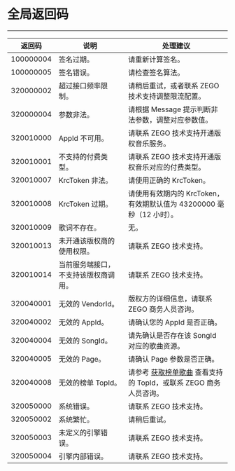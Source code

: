 

# 全局返回码

- - -

|返回码|说明| 处理建议 |
|-----|----|----|
| 100000004 | 签名过期。| 请重新计算签名。|
| 100000005 | 签名错误。| 请检查签名算法。|
| 320000002 | 超过接口频率限制。 | 请稍后重试，或者联系 ZEGO 技术支持调整限流配置。|
| 320000004 | 参数非法。 | 请根据 Message 提示判断非法参数，调整对应参数值。 |
| 320010000 | AppId 不可用。 | 请联系 ZEGO 技术支持开通版权音乐服务。 |
| 320010001 | 不支持的付费类型。 | 请联系 ZEGO 技术支持开通版权音乐对应的付费类型。 |
| 320010007 | KrcToken 非法。 | 请使用正确的 KrcToken。 |
| 320010008 | KrcToken 过期。 | 请使用有效期内的 KrcToken，有效期默认值为 43200000 毫秒（12 小时）。|
| 320010009 | 歌词不存在。 | 无。 |
| 320010013 | 未开通该版权商的使用权限。 | 请联系 ZEGO 技术支持。|
| 320010014 | 当前服务端接口，不支持该版权商调用。 | 请联系 ZEGO 技术支持。|
| 320040001 | 无效的 VendorId。 | 版权方的详细信息，请联系 ZEGO 商务人员咨询。|
| 320040002 | 无效的 AppId。 | 请确认您的 AppId 是否正确。|
| 320040004 | 无效的 SongId。 | 请先确认是否存在该 SongId 对应的歌曲资源。|
| 320040005 | 无效的 Page。 | 请确认 Page 参数是否正确。|
| 320040008 | 无效的榜单 TopId。 | 请参考 [获取榜单歌曲](./describe-tag-songs.mdx) 查看支持的 TopId，或联系 ZEGO 商务人员咨询。|
| 320050000 | 系统错误。 | 请联系 ZEGO 技术支持。|
| 320050002 | 系统繁忙。 | 请稍后重试。|
| 320050003 | 未定义的引擎错误。 | 请联系 ZEGO 技术支持。|
| 320050004 | 引擎内部错误。 | 请联系 ZEGO 技术支持。|
